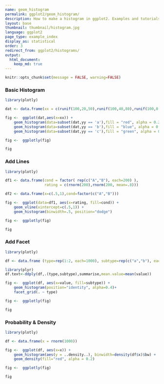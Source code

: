 ```yaml
---
name: geom_histogram
permalink: ggplot2/geom_histogram/
description: How to make a histogram in ggplot2. Examples and tutorials for plotting histograms with geom_histogram, geom_density and stat_density.
layout: base
thumbnail: thumbnail/histogram.jpg
language: ggplot2
page_type: example_index
display_as: statistical
order: 3
redirect_from: ggplot2/histograms/
output:
  html_document:
    keep_md: true
---
```


```r
knitr::opts_chunk$set(message = FALSE, warning=FALSE)
```
### Basic Histogram

```r
library(plotly)

dat <- data.frame(xx = c(runif(100,20,50),runif(100,40,80),runif(100,0,30)),yy = rep(letters[1:3],each = 100))

fig <-  ggplot(dat,aes(x=xx)) +
    geom_histogram(data=subset(dat,yy == 'a'),fill = "red", alpha = 0.2) +
    geom_histogram(data=subset(dat,yy == 'b'),fill = "blue", alpha = 0.2) +
    geom_histogram(data=subset(dat,yy == 'c'),fill = "green", alpha = 0.2)

fig <-  ggplotly(fig)

fig
```

### Add Lines

```r
library(plotly)

df1 <- data.frame(cond = factor( rep(c("A","B"), each=200) ),
                  rating = c(rnorm(200),rnorm(200, mean=.8)))

df2 <- data.frame(x=c(.5,1),cond=factor(c("A","B")))

fig <-  ggplot(data=df1, aes(x=rating, fill=cond)) +
    geom_vline(xintercept=c(.5,1)) +
    geom_histogram(binwidth=.5, position="dodge")

fig <-  ggplotly(fig)

fig
```

### Add Facet

```r
library(plotly)

df <- data.frame (type=rep(1:2, each=1000), subtype=rep(c("a","b"), each=500), value=rnorm(4000, 0,1))

library(plyr)
df.text<-ddply(df,.(type,subtype),summarise,mean.value=mean(value))

fig <-  ggplot(df, aes(x=value, fill=subtype)) +
    geom_histogram(position="identity", alpha=0.4)+
    facet_grid(. ~ type)

fig <-  ggplotly(fig)

fig
```

### Probability & Density

```r
library(plotly)

df <- data.frame(x = rnorm(1000))

fig <-  ggplot(df, aes(x=x)) +
    geom_histogram(aes(y = ..density..), binwidth=density(df$x)$bw) +
    geom_density(fill="red", alpha = 0.2)

fig <-  ggplotly(fig)

fig
```
